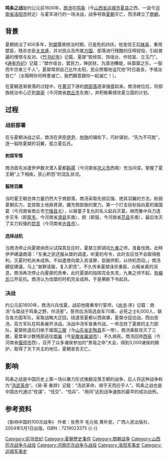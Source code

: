 {{Infobox Military Conflict
|conflict=鸣条之战
|image=
|caption=
|partof=
|date=约公元前1600年
|place=[[鸣条|鸣条]]（今[[山西省|山西省]][[运城市|运城市]][[夏县|夏县]]，一说在今[[河南省|河南省]][[洛阳市|洛阳市]]附近）
|result=[[商部落|商部落]]及方国联军获胜，[[夏朝|夏朝]]灭亡。
|combatant1= 商部落及方国联军
|combatant2= 夏朝
|commander1=[[商汤|商汤]]、[[伊尹|伊尹]]
|commander2=[[夏桀|夏桀]]
|strength1=戰車70乘, 步兵6,000人(商湯) 方國聯軍不詳
|strength2=不明
|战争结果=夏朝灭亡，商汤建立商朝
}}
'''鸣条之战'''是约公元前1600年，[[商汤|商汤]]在[[鸣条|鸣条]]（今[[山西省|山西省]][[运城市|运城市]][[夏县|夏县]]之西，一说今[[河南省|河南省]][[洛阳市|洛阳市]]附近）与夏军进行的一场决战，战争导致[[夏朝|夏朝]]灭亡，而汤建立了[[商朝|商朝]]。

==背景==
夏朝统治了400多年，到[[桀|桀]]履癸统治时期，已是危机四伏。他宠信王后[[妺喜|妺喜]]，重用嬖臣，残杀忠臣[[关龙逄|关龙逄]]，并对民众及所属[[方国|方国]]、部落进行残酷的压榨奴役，引起普遍的憎恨与反对。《[[竹书纪年|竹书纪年]]》记载，夏桀“筑倾宫、饰瑶台、作琼室、立玉门”。《[[通鉴外纪|通鉴外纪]]》记载：“桀作瑶台，罢民力，殚民财。为酒池糟堤，纵靡靡之乐，一鼓而牛饮者三千人”。夏桀常把自己比作太阳，民众愤慨地诅咒他“时日曷丧，予偕汝皆亡”（太陽啊你何時會滅亡，我們願意跟你一起滅亡！）。

在夏朝逐渐衰落的过程中，在[[黄河|黄河]]下游的[[商部落|商部落]]逐渐强盛起来。商汤继位后，将部族统治中心迁到[[南亳|南亳]]（今河南省[[商丘市|商丘市]]东南），并积极筹措攻夏立国的计划。

==过程==
===战前部署===
在与夏朝决战之前，商汤在贤臣[[伊尹|伊尹]]、[[仲虺|仲虺]]的辅佐下，巧妙谋划，“先为不可胜”，逐一翦除夏桀的羽翼，孤立夏后氏。
====刺探军情====
商汤首先派遣伊尹数次潜入夏都[[斟鄩|斟鄩]]（今河南省[[巩义市|巩义市]]西南）充当间谍，掌握了夏王朝“上下相疾，民心积怨”的混乱状况。
====翦除羽翼====
当时夏王朝总体力量仍然大于商部落，商汤采取先弱后强、绝其羽翼的方法，削弱夏朝实力，並掠取土地與資源，擴充商部族的實力。第一个打击目标指向夏的属国葛（今河南省商丘市[[宁陵县|宁陵县]]北），以替童子复仇的名义起兵灭葛，继而集中兵力逐步灭韦（即[[豕韦|豕韦]]，今河南省[[滑县|滑县]]东南）、顾（即鼓，今河南省[[范县|范县]]东南），最后攻灭了实力较强的[[昆吾|昆吾]]（今河南省[[许昌市|许昌市]]）。
====选择战机====
当商汤停止向夏桀纳贡以试探其反应时，夏桀立即调动[[九夷|九夷]]之师，准备伐商。此時伊尹建議商湯：「东夷之民还服从桀的调遣，听夏的号令，此时去征伐不会取得胜利，灭夏时机尚未成熟，不如遣使向桀入贡请罪，臣服供职，以待机而动。」商汤聽從建議，马上“谢罪请服，复入职贡”。不久传来夏桀诛杀重臣、众叛亲离的消息，商汤再次停止向夏桀的贡奉，此时夏桀的指挥完全失灵，九夷之师不起，[[有緍氏|有緍氏]]公开反抗。商汤认为伐桀的时机完全成熟，于是果断下令起兵。
===决战===
约公元前1600年，商汤兴兵伐夏，战前他隆重举行誓师，《[[尚书_(书)|尚书]]·序》记载：商汤“与桀战于鸣条之野，作汤誓”。誓师后汤简选良车70乘，必死之士6,000人，联合各方国军队，采取战略大迂回，绕道至夏都以西突袭，夏桀仓促应战，西出拒汤，双方军队在鸣条展开决战。决战中汤军奋勇作战，一举击败了夏桀的主力部队，夏桀败退后归依于属国[[三朡|三朡]]（今[[山东省|山东省]][[定陶县|定陶县]]东一带），商汤乘胜攻灭了三朡，夏桀率少数残部逃往[[南巢|南巢]]（今[[安徽省|安徽省]][[巢湖市|巢湖市]]），不久病死。商汤回师[[西亳|西亳]]（今河南省[[偃师市|偃师市]]西），召开了众多诸侯参加的“景亳之命”大会，得到3,000诸侯的拥护，取得了天下共主的地位，夏朝宣告灭亡。

==影响==
鸣条之战是中国历史上第一场以暴力形式推翻没落王朝的战争，后人将这种战争称为“[[汤武革命|汤武革命]]”。《易·革·彖辞》记载：“汤武革命，顺乎天而应乎人”。鸣条之战也是中国古代通过“伐谋”、“伐交”、“伐兵”、“用间”达到战争速胜的最早的成功战例。

==参考资料==
《影响中国的100次战争》 作者：张秀平 毛元佑 黄朴民，广西人民出版社，2004年5月1日出版，ISBN：7219023375
{{-}}
{{中国改朝换代战争}}
{{夏朝歷史事件}}
{{商朝歷史事件}}

{{DEFAULTSORT:M鳴條之戰}}
[[Category:前16世纪|Category:前16世纪]]
[[Category:夏朝歷史事件|Category:夏朝歷史事件]]
[[Category:商朝战争|Category:商朝战争]]
[[Category:山西历次战争与战役|Category:山西历次战争与战役]]
[[Category:河南历次战争与战役|Category:河南历次战争与战役]]
[[Category:洛阳军事史|Category:洛阳军事史]]
[[Category:运城军事史|Category:运城军事史]]